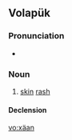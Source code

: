 ==Volapük==

===Pronunciation===
* {{IPA|[ksɛˈan]|lang=vo}}

===Noun===
{{vo-noun}}
 
# [[skin]] [[rash]]

====Declension====
{{vo-decl-noun}}

[[vo:xäan]]